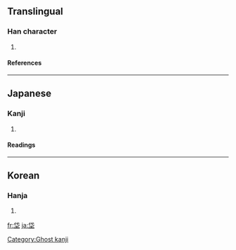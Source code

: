 ==Translingual==
===Han character===
{{Han char|rn=32|rad=土|as=05|sn=8|four=|canj=人心土 (OPG)}}
# {{defn|Han}}
====References====
{{Han ref|kx=0227.271|dj=0463.150|hdz=10433.010|uh=5788|ud=22408}}
----
==Japanese==
===Kanji===
{{ja-kanji|grade=|rs=土05}}
# {{defn|Japanese}} 
====Readings====
{{ja-readings|on=[[たい]] (tai)|kun=[[ぬた]] (nuta), [[ぬま]] (numa)}}
----
==Korean==
===Hanja===
{{ko-hanja|hangeul=대|rv=dae|mr=tae}}
# {{defn|Korean}}


[[Category:Ghost kanji]]

[[fr:垈]]
[[ja:垈]]